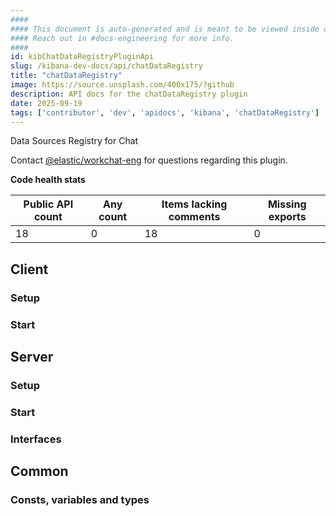```yaml
---
####
#### This document is auto-generated and is meant to be viewed inside our experimental, new docs system.
#### Reach out in #docs-engineering for more info.
####
id: kibChatDataRegistryPluginApi
slug: /kibana-dev-docs/api/chatDataRegistry
title: "chatDataRegistry"
image: https://source.unsplash.com/400x175/?github
description: API docs for the chatDataRegistry plugin
date: 2025-09-19
tags: ['contributor', 'dev', 'apidocs', 'kibana', 'chatDataRegistry']
---
```


Data Sources Registry for Chat

Contact [@elastic/workchat-eng](https://github.com/orgs/elastic/teams/workchat-eng) for questions regarding this plugin.

**Code health stats**

| Public API count  | Any count | Items lacking comments | Missing exports |
|-------------------|-----------|------------------------|-----------------|
| 18 | 0 | 18 | 0 |

## Client

### Setup
<DocDefinitionList data={[chatDataRegistryObj.client.setup]}/>

### Start
<DocDefinitionList data={[chatDataRegistryObj.client.start]}/>

## Server

### Setup
<DocDefinitionList data={[chatDataRegistryObj.server.setup]}/>

### Start
<DocDefinitionList data={[chatDataRegistryObj.server.start]}/>

### Interfaces
<DocDefinitionList data={chatDataRegistryObj.server.interfaces}/>

## Common

### Consts, variables and types
<DocDefinitionList data={chatDataRegistryObj.common.misc}/>

